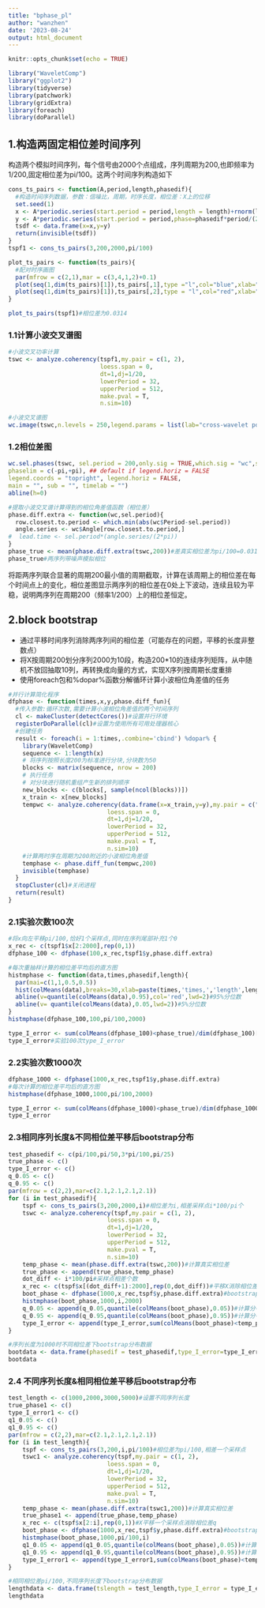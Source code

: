 ---
title: "bphase_pl"
author: "wanzhen"
date: '2023-08-24'
output: html_document
---

```{r setup, include=FALSE}
knitr::opts_chunk$set(echo = TRUE)
```

```{r load packages,message=FALSE,echo=FALSE,warning=FALSE}
library("WaveletComp")
library("ggplot2")
library(tidyverse)
library(patchwork)
library(gridExtra)
library(foreach)
library(doParallel)
```

## 1.构造两固定相位差时间序列

构造两个模拟时间序列，每个信号由2000个点组成，序列周期为200,也即频率为1/200,固定相位差为pi/100。这两个时间序列构造如下

```{r conseries}
cons_ts_pairs <- function(A,period,length,phasedif){
  #构造时间序列数据，参数：信噪比，周期，时序长度，相位差：X上的位移
  set.seed(1)
  x <- A*periodic.series(start.period = period,length = length)+rnorm(length)
  y <- A*periodic.series(start.period = period,phase=phasedif*period/(2*pi),length = length)+rnorm(length)
  tsdf <- data.frame(x=x,y=y)
  return(invisible(tsdf))
}
tspf1 <- cons_ts_pairs(3,200,2000,pi/100)
```


```{r plotseries}
plot_ts_pairs <- function(ts_pairs){
  #配对时序画图
  par(mfrow = c(2,1),mar = c(3,4,1,2)+0.1)
  plot(seq(1,dim(ts_pairs)[1]),ts_pairs[,1],type ="l",col="blue",xlab="",ylab="x")
  plot(seq(1,dim(ts_pairs)[1]),ts_pairs[,2],type = "l",col="red",xlab="index",ylab="y")
}
```

```{r tspf1_pl}
plot_ts_pairs(tspf1)#相位差为0.0314
```

### 1.1计算小波交叉谱图
```{r cohe,results='hide', message=FALSE,warning=FALSE}
#小波交叉功率计算
tswc <- analyze.coherency(tspf1,my.pair = c(1, 2),
                          loess.span = 0,
                          dt=1,dj=1/20,
                          lowerPeriod = 32,
                          upperPeriod = 512,
                          make.pval = T,
                          n.sim=10)
```

```{r plot.cross}
#小波交叉谱图
wc.image(tswc,n.levels = 250,legend.params = list(lab="cross-wavelet power levels"),timelab = "index",periodlab = "period")
```


### 1.2相位差图
```{r phasedif}
wc.sel.phases(tswc, sel.period = 200,only.sig = TRUE,which.sig = "wc",siglvl = 0.05,
phaselim = c(-pi,+pi), ## default if legend.horiz = FALSE
legend.coords = "topright", legend.horiz = FALSE,
main = "", sub = "", timelab = "")
abline(h=0)
```

```{r phase_true}
#提取小波交叉谱计算得到的相位角差值函数（相位差）
phase.diff.extra <- function(wc,sel.period){
  row.closest.to.period <- which.min(abs(wc$Period-sel.period))
  angle.series <- wc$Angle[row.closest.to.period,]
#  lead.time <- sel.period*(angle.series/(2*pi))
}
phase_true <- mean(phase.diff.extra(tswc,200))#差真实相位差为pi/100=0.0314,相差一个采样点
phase_true#两序列带噪声模拟相位
```

将距两序列联合显著的周期200最小值的周期截取，计算在该周期上的相位差在每个时间点上的变化，相位差图显示两序列的相位差在0处上下波动，连续且较为平稳，说明两序列在周期200（频率1/200）上的相位差恒定。


## 2.block bootstrap

- 通过平移时间序列消除两序列间的相位差（可能存在的问题，平移的长度非整数点）
- 将X按周期200划分序列2000为10段，构造200*10的连续序列矩阵，从中随机不放回抽取10列，再转换成向量的方式，实现X序列按周期长度重排
- 使用foreach包和%dopar%函数分解循环计算小波相位角差值的任务

```{r paral}
#并行计算简化程序
dfphase <- function(times,x,y,phase.diff_fun){
  #传入参数:循环次数,需要计算小波相位角差值的两个时间序列
  cl <- makeCluster(detectCores())#设置并行环境
  registerDoParallel(cl)#设置为使用所有可用处理器核心
  #创建任务
  result <- foreach(i = 1:times,.combine='cbind') %dopar% {
    library(WaveletComp)
    sequence <- 1:length(x)
    # 将序列按照长度200为标准进行分块,分块数为50
    blocks <- matrix(sequence, nrow = 200)
    # 执行任务
    # 对分块进行随机重组产生新的排列顺序
    new_blocks <- c(blocks[, sample(ncol(blocks))])
    x_train <- x[new_blocks]
    tempwc <- analyze.coherency(data.frame(x=x_train,y=y),my.pair = c("x","y"),
                            loess.span = 0,
                            dt=1,dj=1/20,
                            lowerPeriod = 32,
                            upperPeriod = 512,
                            make.pval = T,
                            n.sim=10)
    #计算两时序在周期为200附近的小波相位角差值
    temphase <- phase.diff_fun(tempwc,200)
    invisible(temphase)
  }
  stopCluster(cl)#关闭进程
  return(result)
}
```


### 2.1实验次数100次

```{r dfphase_100}
#将x向左平移pi/100,恰好1个采样点,同时在序列尾部补充1个0
x_rec <- c(tspf1$x[2:2000],rep(0,1))
dfphase_100 <- dfphase(100,x_rec,tspf1$y,phase.diff.extra)
```


```{r hist.dfphase_100}
#每次重抽样计算的相位差平均后的直方图
histmphase <- function(data,times,phasedif,length){
  par(mai=c(1,1,0.5,0.5))
  hist(colMeans(data),breaks=30,xlab=paste(times,'times,','length',length),main = paste("Histogram of phasedif",round(phasedif,6)))
  abline(v=quantile(colMeans(data),0.95),col='red',lwd=2)#95%分位数
  abline(v= quantile(colMeans(data),0.05,lwd=2))#5%分位数
}
histmphase(dfphase_100,100,pi/100,2000)
```

```{r type_I_error}
type_I_error <- sum(colMeans(dfphase_100)<phase_true)/dim(dfphase_100)[2]
type_I_error#实验100次type_I_error
```

### 2.2实验次数1000次
```{r dfphase_1000,cache=TRUE}
dfphase_1000 <- dfphase(1000,x_rec,tspf1$y,phase.diff.extra)
#每次计算的相位差平均后的直方图
histmphase(dfphase_1000,1000,pi/100,2000)
```

```{r p_value_1000}
type_I_error <- sum(colMeans(dfphase_1000)<phase_true)/dim(dfphase_1000)[2]
type_I_error
```

### 2.3相同序列长度&不同相位差平移后bootstrap分布
```{r phasetest,message=FALSE,results='hide',cache=TRUE}
test_phasedif <- c(pi/100,pi/50,3*pi/100,pi/25)
true_phase <- c()
type_I_error <- c()
q_0.05 <- c()
q_0.95 <- c()
par(mfrow = c(2,2),mar=c(2.1,2.1,2.1,2.1))
for (i in test_phasedif){
    tspf <- cons_ts_pairs(3,200,2000,i)#相位差为i,相差采样点i*100/pi个
    tswc <- analyze.coherency(tspf,my.pair = c(1, 2),
                            loess.span = 0,
                            dt=1,dj=1/20,
                            lowerPeriod = 32,
                            upperPeriod = 512,
                            make.pval = T,
                            n.sim=10)
    temp_phase <- mean(phase.diff.extra(tswc,200))#计算真实相位差
    true_phase <- append(true_phase,temp_phase)
    dot_diff <- i*100/pi#采样点相差个数
    x_rec <- c(tspf$x[(dot_diff+1):2000],rep(0,dot_diff))#平移X消除相位差
    boot_phase <- dfphase(1000,x_rec,tspf$y,phase.diff.extra)#bootstrap重抽样1000次虚拟得到的相位差均值分布
    histmphase(boot_phase,1000,i,2000)
    q_0.05 <- append(q_0.05,quantile(colMeans(boot_phase),0.05))#计算分布的5%分位数
    q_0.95 <- append(q_0.95,quantile(colMeans(boot_phase),0.95))#计算分布的95%分位数
    type_I_error <- append(type_I_error,sum(colMeans(boot_phase)<temp_phase)/dim(boot_phase)[2])#计算bootstrap分布中相位差type_I_error
}
``` 

```{r resultdf}
#序列长度为1000时不同相位差下bootstrap分布数据
bootdata <- data.frame(phasedif = test_phasedif,type_I_error=type_I_error,q_0.05=q_0.05,q_0.95=q_0.95)
bootdata
```

### 2.4 不同序列长度&相同相位差平移后bootstrap分布
```{r lengthtest,message=FALSE,results='hide',cache=TRUE}
test_length <- c(1000,2000,3000,5000)#设置不同序列长度
true_phase1 <- c()
type_I_error1 <- c()
q1_0.05 <- c()
q1_0.95 <- c()
par(mfrow = c(2,2),mar=c(2.1,2.1,2.1,2.1))
for (i in test_length){
    tspf <- cons_ts_pairs(3,200,i,pi/100)#相位差为pi/100,相差一个采样点
    tswc1 <- analyze.coherency(tspf,my.pair = c(1, 2),
                            loess.span = 0,
                            dt=1,dj=1/20,
                            lowerPeriod = 32,
                            upperPeriod = 512,
                            make.pval = T,
                            n.sim=10)
    temp_phase <- mean(phase.diff.extra(tswc1,200))#计算真实相位差
    true_phase1 <- append(true_phase,temp_phase)
    x_rec <- c(tspf$x[2:i],rep(0,1))#X平移一个采样点消除相位差q
    boot_phase <- dfphase(1000,x_rec,tspf$y,phase.diff.extra)#bootstrap重抽样1000次虚拟得到的相位差均值分布
    histmphase(boot_phase,1000,pi/100,i)
    q1_0.05 <- append(q1_0.05,quantile(colMeans(boot_phase),0.05))#计算分布的5%分位数
    q1_0.95 <- append(q1_0.95,quantile(colMeans(boot_phase),0.95))#计算分布的95%分位数
    type_I_error1 <- append(type_I_error1,sum(colMeans(boot_phase)<temp_phase)/dim(boot_phase)[2])#计算bootstrap分布中相位差type_I_error
}
``` 


```{r lengthdf}
#相同相位差pi/100,不同序列长度下bootstrap分布数据
lengthdata <- data.frame(tslength = test_length,type_I_error = type_I_error1,q_0.05=q1_0.05,q_0.95=q1_0.95)
lengthdata
```